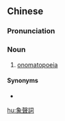 {{also|象声词}}
==Chinese==
{{zh-forms|s=象声词}}

===Pronunciation===
{{zh-pron
|m=xiàngshēngcí
|c=zoeng6 sing1 ci4
|cat=n
}}

===Noun===
{{zh-noun}}

# [[onomatopoeia]] {{gloss|word that sounds like what it represents}}

====Synonyms====
* {{zh-l|擬聲語}}

{{zh-cat|Linguistics}}

[[hu:象聲詞]]